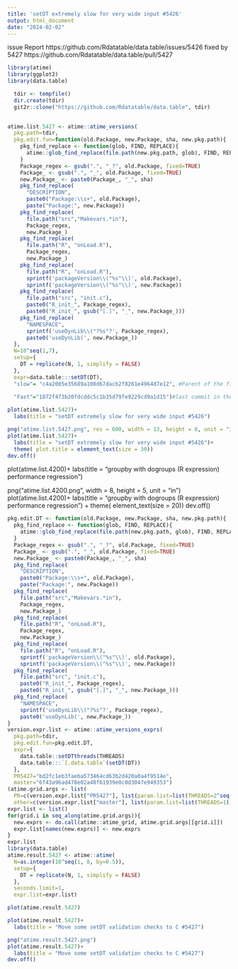 ```yaml
---
title: 'setDT extremely slow for very wide input #5426'
output: html_document
date: "2024-02-02"
---
```

 issue Report https://github.com/Rdatatable/data.table/issues/5426
 fixed by 5427 https://github.com/Rdatatable/data.table/pull/5427
 
 

 
```r



library(atime)
library(ggplot2)
library(data.table)

```

```r
  tdir <- tempfile()
  dir.create(tdir)
  git2r::clone("https://github.com/Rdatatable/data.table", tdir)
  
```


```r

atime.list.5427 <- atime::atime_versions(
  pkg.path=tdir,
  pkg.edit.fun=function(old.Package, new.Package, sha, new.pkg.path){
    pkg_find_replace <- function(glob, FIND, REPLACE){
      atime::glob_find_replace(file.path(new.pkg.path, glob), FIND, REPLACE)
    }
    Package_regex <- gsub(".", "_?", old.Package, fixed=TRUE)
    Package_ <- gsub(".", "_", old.Package, fixed=TRUE)
    new.Package_ <- paste0(Package_, "_", sha)
    pkg_find_replace(
      "DESCRIPTION", 
      paste0("Package:\\s+", old.Package),
      paste("Package:", new.Package))
    pkg_find_replace(
      file.path("src","Makevars.*in"),
      Package_regex,
      new.Package_)
    pkg_find_replace(
      file.path("R", "onLoad.R"),
      Package_regex,
      new.Package_)
    pkg_find_replace(
      file.path("R", "onLoad.R"),
      sprintf('packageVersion\\("%s"\\)', old.Package),
      sprintf('packageVersion\\("%s"\\)', new.Package))
    pkg_find_replace(
      file.path("src", "init.c"),
      paste0("R_init_", Package_regex),
      paste0("R_init_", gsub("[.]", "_", new.Package_)))
    pkg_find_replace(
      "NAMESPACE",
      sprintf('useDynLib\\("?%s"?', Package_regex),
      paste0('useDynLib(', new.Package_))
  },
  N=10^seq(1,7),
  setup={ 
    DT = replicate(N, 1, simplify = FALSE)
  },
  expr=data.table:::setDT(DT),
  "slow"= "c4a2085e35689a108d67dacb2f8261e4964d7e12", #Parent of the first commit in the PR that fixes the issue(https://github.com/Rdatatable/data.table/commit/7cc4da4c1c8e568f655ab5167922dcdb75953801),
  
  "Fast"="1872f473b20fdcddc5c1b35d79fe9229cd9a1d15")#last commit in the PR that fixes the issue (https://github.com/Rdatatable/data.table/pull/5427/commits)
```


```r
plot(atime.list.5427)+
  labs(title = "setDT extremely slow for very wide input #5426")

png("atime.list.5427.png", res = 600, width = 13, height = 8, unit = "in")
plot(atime.list.5427)+
  labs(title = "setDT extremely slow for very wide input #5426")+
  theme( plot.title = element_text(size = 30))
dev.off()
```



plot(atime.list.4200)+
  labs(title = "groupby with dogroups (R expression) performance regression")

png("atime.list.4200.png", width = 8, height = 5, unit = "in")
plot(atime.list.4200)+
  labs(title = "groupby with dogroups (R expression) performance regression") +
  theme( element_text(size = 20))
dev.off()


























```r
pkg.edit.DT <- function(old.Package, new.Package, sha, new.pkg.path){
  pkg_find_replace <- function(glob, FIND, REPLACE){
    atime::glob_find_replace(file.path(new.pkg.path, glob), FIND, REPLACE)
  }
  Package_regex <- gsub(".", "_?", old.Package, fixed=TRUE)
  Package_ <- gsub(".", "_", old.Package, fixed=TRUE)
  new.Package_ <- paste0(Package_, "_", sha)
  pkg_find_replace(
    "DESCRIPTION", 
    paste0("Package:\\s+", old.Package),
    paste("Package:", new.Package))
  pkg_find_replace(
    file.path("src","Makevars.*in"),
    Package_regex,
    new.Package_)
  pkg_find_replace(
    file.path("R", "onLoad.R"),
    Package_regex,
    new.Package_)
  pkg_find_replace(
    file.path("R", "onLoad.R"),
    sprintf('packageVersion\\("%s"\\)', old.Package),
    sprintf('packageVersion\\("%s"\\)', new.Package))
  pkg_find_replace(
    file.path("src", "init.c"),
    paste0("R_init_", Package_regex),
    paste0("R_init_", gsub("[.]", "_", new.Package_)))
  pkg_find_replace(
    "NAMESPACE",
    sprintf('useDynLib\\("?%s"?', Package_regex),
    paste0('useDynLib(', new.Package_))
}
version.expr.list <- atime::atime_versions_exprs(
  pkg.path=tdir,
  pkg.edit.fun=pkg.edit.DT,
  expr={
    data.table::setDTthreads(THREADS)
    data.table:::`[.data.table`(setDT(DT))
  },
  PR5427="bd2fc1eb3faeba573464cd63b2d420a0a4f9514e",
  master="6f43a96ad478e02a48f61939e0c0d3047e949353")
(atime.grid.args <- list(
  PR=c(version.expr.list["PR5427"], list(param.list=list(THREADS=2^seq(0,3)))),
  other=c(version.expr.list["master"], list(param.list=list(THREADS=1)))))
expr.list <- list()
for(grid.i in seq_along(atime.grid.args)){
  new.exprs <- do.call(atime::atime_grid, atime.grid.args[[grid.i]])
  expr.list[names(new.exprs)] <- new.exprs
}
expr.list
library(data.table)
atime.result.5427 <- atime::atime(
  N=as.integer(10^seq(1, 8, by=0.5)),
  setup={
    DT = replicate(N, 1, simplify = FALSE)
  },
  seconds.limit=1,
  expr.list=expr.list)
```


```r
plot(atime.result.5427)

plot(atime.result.5427)+
  labs(title = "Move some setDT validation checks to C #5427")

png("atime.result.5427.png")
plot(atime.result.5427)+
  labs(title = "Move some setDT validation checks to C #5427")
dev.off()
```
 
 
